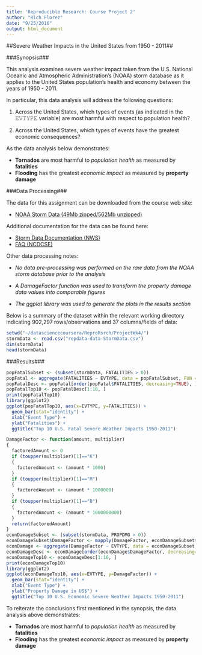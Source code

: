 ```yaml
---
title: 'Reproducible Research: Course Project 2'
author: "Rich Florez"
date: "9/25/2016"
output: html_document
---
```


##Severe Weather Impacts in the United States from 1950 - 2011##

###Synopsis###

This analysis examines severe weather impact taken from the U.S. National Oceanic and Atmospheric Administration's (NOAA) storm database as it applies to the United States population's health and economy between the years of 1950 - 2011.

In particular, this data analysis will address the following questions:

1. Across the United States, which types of events (as indicated in the 𝙴𝚅𝚃𝚈𝙿𝙴 variable) are most harmful with respect to population health?

2. Across the United States, which types of events have the greatest economic consequences?

As the data analysis below demonstrates:

- **Tornados** are most harmful to *population health* as measured by **fatalities**
- **Flooding** has the greatest *economic impact* as measured by **property damage**

###Data Processing###

The data for this assignment can be downloaded from the course web site:

- [NOAA Storm Data (49Mb zipped/562Mb unzipped)](https://d396qusza40orc.cloudfront.net/repdata%2Fdata%2FStormData.csv.bz2)

Additional documentation for the data can be found here:

- [Storm Data Documentation (NWS)](https://d396qusza40orc.cloudfront.net/repdata%2Fpeer2_doc%2Fpd01016005curr.pdf)
- [FAQ (NCDCSE)](https://d396qusza40orc.cloudfront.net/repdata%2Fpeer2_doc%2FNCDC%20Storm%20Events-FAQ%20Page.pdf)

Other data processing notes:

- *No data pre-processing was performed on the raw data from the NOAA storm database prior to the analysis*

- *A DamageFactor function was used to transform the property damage data values into comparable figures*

- *The ggplot library was used to generate the plots in the results section*

Below is a summary of the dataset within the relevant working directory indicating 902,297 rows/observations and 37 columns/fields of data:

```r
setwd("~/datasciencecoursera/ReproRsrch/ProjectWk4/")
stormData <- read.csv("repdata-data-StormData.csv")
dim(stormData)
head(stormData)
```

###Results###

```r
popFatalSubset <- (subset(stormData, FATALITIES > 0))
popFatal <- aggregate(FATALITIES ~ EVTYPE, data = popFatalSubset, FUN = "sum", na.rm = TRUE)
popFatalDesc <- popFatal[order(popFatal$FATALITIES, decreasing=TRUE), ]
popFatalTop10 <- popFatalDesc[1:10, ]
print(popFatalTop10)
library(ggplot2)
ggplot(popFatalTop10, aes(x=EVTYPE, y=FATALITIES)) +
  geom_bar(stat="identity") +
  xlab("Event Type") + 
  ylab("Fatalities") +
  ggtitle("Top 10 U.S. Fatal Severe Weather Impacts 1950-2011")
```

```r
DamageFactor <- function(amount, multiplier)
{
  factoredAmount <- 0
  if (toupper(multiplier)[1]=="K")
  {
    factoredAmount <- (amount * 1000)
  }
  if (toupper(multiplier)[1]=="M")
  {
    factoredAmount <- (amount * 1000000)
  }
  if (toupper(multiplier)[1]=="B")
  {
    factoredAmount <- (amount * 1000000000)
  }
  return(factoredAmount)
}
econDamageSubset <- (subset(stormData, PROPDMG > 0))
econDamageSubset$DamageFactor <- mapply(DamageFactor, econDamageSubset$PROPDMG, econDamageSubset$PROPDMGEXP)
econDamage <- aggregate(DamageFactor ~ EVTYPE, data = econDamageSubset, FUN = "sum", na.rm = TRUE)
econDamageDesc <- econDamage[order(econDamage$DamageFactor, decreasing=TRUE), ]
econDamageTop10 <- econDamageDesc[1:10, ]
print(econDamageTop10)
library(ggplot2)
ggplot(econDamageTop10, aes(x=EVTYPE, y=DamageFactor)) +
  geom_bar(stat="identity") +
  xlab("Event Type") + 
  ylab("Property Damage in US$") +
  ggtitle("Top 10 U.S. Economic Severe Weather Impacts 1950-2011")
```

To reiterate the conclusions first mentioned in the synopsis, the data analysis above demonstrates:

- **Tornados** are most harmful to *population health* as measured by **fatalities**
- **Flooding** has the greatest *economic impact* as measured by **property damage**